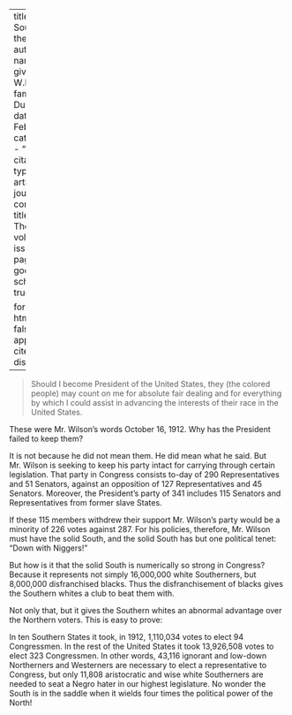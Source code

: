 
---
title: 'The South in the Saddle'
author:
  - name:
      given: W.E.B.
      family: Du Bois
date: Feb. 1914
categories: 
  - ""
citation: 
  type: article-journal
  container-title: The Crisis
  volume: 7
  issue: 4
  page: 188
google-scholar: true

format:
  html:
    toc: false
    appendix-cite-as: display
---



> Should I become President of the United States, they (the colored
people) may count on me for absolute fair dealing and for everything by
which I could assist in advancing the interests of their race in the
United States.

These were Mr. Wilson's words October 16, 1912. Why has the President failed to keep them?

It is not because he did not mean them. He did mean what he said. But
Mr. Wilson is seeking to keep his party intact for carrying through
certain legislation. That party in Congress consists to-day of 290
Representatives and 51 Senators, against an opposition of 127
Representatives and 45 Senators. Moreover, the President's party of 341
includes 115 Senators and Representatives from former slave States.

If these 115 members withdrew their support Mr. Wilson's party would be
a minority of 226 votes against 287. For his policies, therefore, Mr.
Wilson must have the solid South, and the solid South has but one
political tenet: "Down with Niggers!"

But how is it that the solid South is numerically so strong in Congress?
Because it represents not simply 16,000,000 white Southerners, but 8,000,000 disfranchised blacks. Thus the disfranchisement of blacks gives
the Southern whites a club to beat them with.

Not only that, but it gives the Southern whites an abnormal advantage
over the Northern voters. This is easy to prove:

In ten Southern States it took, in 1912, 1,110,034 votes to elect 94
Congressmen. In the rest of the United States it took 13,926,508 votes
to elect 323 Congressmen. In other words, 43,116 ignorant and low-down
Northerners and Westerners are necessary to elect a representative to
Congress, but only 11,808 aristocratic and wise white Southerners are
needed to seat a Negro hater in our highest legislature. No wonder the
South is in the saddle when it wields four times the political power of the North!

